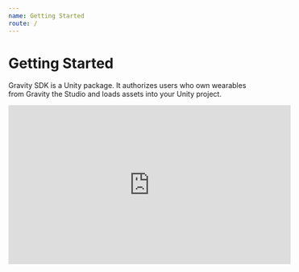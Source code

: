 ```yaml
---
name: Getting Started
route: /
---
```


# Getting Started

Gravity SDK is a Unity package. It authorizes users who own wearables from Gravity the Studio and loads assets into your Unity project.

<iframe width="560" height="315" src="https://www.youtube.com/embed/NNAj7YMWpSo" frameborder="0" allow="accelerometer; autoplay; encrypted-media; gyroscope; picture-in-picture" allowfullscreen></iframe>
